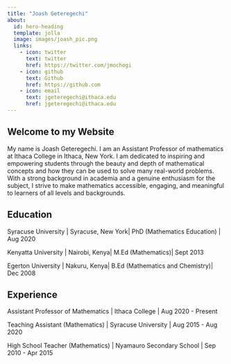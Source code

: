 ```yaml
---
title: "Joash Geteregechi"
about:
  id: hero-heading
  template: jolla
  image: images/joash_pic.png
  links:
    - icon: twitter
      text: twitter
      href: https://twitter.com/jmochogi
    - icon: github
      text: Github
      href: https://github.com
    - icon: email
      text: jgeteregechi@ithaca.edu
      href: jgeteregechi@ithaca.edu 
---
```


## Welcome to my Website

::: {#hero-heading}
My name is Joash Geteregechi. I am an Assistant Professor of mathematics at Ithaca College in Ithaca, New York. I am dedicated to inspiring and empowering students through the beauty and depth of mathematical concepts and how they can be used to solve many real-world problems. With a strong background in academia and a genuine enthusiasm for the subject, I strive to make mathematics accessible, engaging, and meaningful to learners of all levels and backgrounds.

## Education

Syracuse University \| Syracuse, New York\| PhD (Mathematics Education) \| Aug 2020

Kenyatta University \| Nairobi, Kenya\| M.Ed (Mathematics)\| Sept 2013

Egerton University \| Nakuru, Kenya\| B.Ed (Mathematics and Chemistry)\| Dec 2008

## Experience

Assistant Professor of Mathematics \| Ithaca College \| Aug 2020 - Present

Teaching Assistant (Mathematics) \| Syracuse University \| Aug 2015 - Aug 2020

High School Teacher (Mathematics) \| Nyamauro Secondary School \| Sep 2010 - Apr 2015

:::

### 
